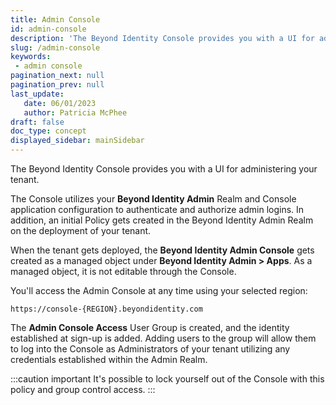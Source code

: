 ```yaml
---
title: Admin Console
id: admin-console
description: 'The Beyond Identity Console provides you with a UI for administering your tenant. The Console utilizes your Beyond Identity tenant (specifically the **Beyond Identity Admin** Realm and Console application configuration) to authenticate and authorize admin logins. In addition, an initial Policy gets created in the Beyond Identity Admin Realm on the deployment of your tenant. '
slug: /admin-console
keywords: 
 - admin console
pagination_next: null
pagination_prev: null
last_update: 
   date: 06/01/2023
   author: Patricia McPhee
draft: false
doc_type: concept
displayed_sidebar: mainSidebar
---
```



The Beyond Identity Console provides you with a UI for administering your tenant. 

The Console utilizes your **Beyond Identity Admin** Realm and Console application configuration to authenticate and authorize admin logins. In addition, an initial Policy gets created in the Beyond Identity Admin Realm on the deployment of your tenant. 

When the tenant gets deployed, the **Beyond Identity Admin Console** gets created as a managed object under **Beyond Identity Admin > Apps**. As a managed object, it is not editable through the Console.

You'll access the Admin Console at any time using your selected region:

```
https://console-{REGION}.beyondidentity.com
```

The **Admin Console Access** User Group is created, and the identity established at sign-up is added. Adding users to the group will allow them to log into the Console as Administrators of your tenant utilizing any credentials established within the Admin Realm.

:::caution important
It's possible to lock yourself out of the Console with this policy and group control access.
:::






